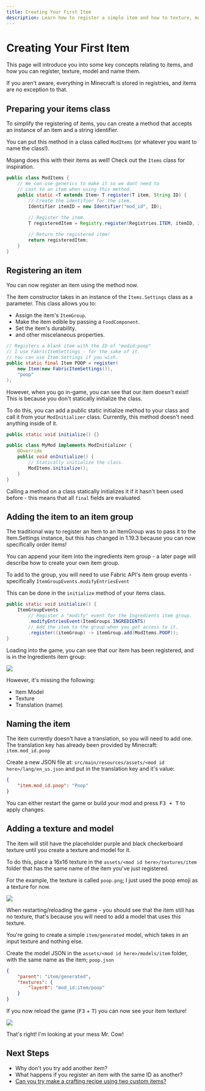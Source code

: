```yaml
---
title: Creating Your First Item
description: Learn how to register a simple item and how to texture, model and name it.
---
```



# Creating Your First Item

This page will introduce you into some key concepts relating to items, and how you can register, texture, model and name them.

If you aren't aware, everything in Minecraft is stored in registries, and items are no exception to that.

## Preparing your items class

To simplify the registering of items, you can create a method that accepts an instance of an item and a string identifier.

You can put this method in a class called `ModItems` (or whatever you want to name the class!). 

Mojang does this with their items as well! Check out the `Items` class for inspiration.

```java
public class ModItems {
    // We can use generics to make it so we dont need to 
    // cast to an item when using this method.
    public static <T extends Item> T register(T item, String ID) {
        // Create the identifier for the item.
        Identifier itemID = new Identifier("mod_id", ID);
        
        // Register the item.
        T registeredItem = Registry.register(Registries.ITEM, itemID, item);

        // Return the registered item!
        return registeredItem;
    }
}
```

## Registering an item

You can now register an item using the method now.

The item constructor takes in an instance of the `Items.Settings` class as a parameter. This class allows you to:

- Assign the item's `ItemGroup`.
- Make the item edible by passing a `FoodComponent`.
- Set the item's durability.
- and other miscelaneous properties.

```java
// Registers a blank item with the ID of "modid:poop"
// I use FabricItemSettings - for the sake of it.
// You can use Item.Settings if you wish.
public static final Item POOP = register(
    new Item(new FabricItemSettings()), 
    "poop"
);
```

However, when you go in-game, you can see that our item doesn't exist! This is because you don't statically initialize the class.

To do this, you can add a public static initialize method to your class and call it from your `ModInitializer` class. Currently, this method doesn't need anything inside of it.

```java
public static void initialize() {}
```

```java
public class MyMod implements ModInitializer {
    @Override
    public void onInitialize() {
        // Statically initialize the class.
        ModItems.initialize();
    }
}
```

Calling a method on a class statically initializes it if it hasn't been used before - this means that all `final` fields are evaluated.

## Adding the item to an item group

<Callout type="info">
The traditional way to register an Item to an ItemGroup was to pass it to the Item.Settings instance, but this has changed in 1.19.3 because you can now specifically order items!
</Callout>

You can append your item into the ingredients item group - a later page will describe how to create your own item group.

To add to the group, you will need to use Fabric API's item group events - specifically `ItemGroupEvents.modifyEntriesEvent`

This can be done in the `initialize` method of your items class.

```java
public static void initialize() {
    ItemGroupEvents
        // Register a "modify" event for the Ingredients item group.
        .modifyEntriesEvent(ItemGroups.INGREDIENTS)
        // Add the item to the group when you get access to it.
        .register((itemGroup) -> itemGroup.add(ModItems.POOP));
}
```

Loading into the game, you can see that our item has been registered, and is in the Ingredients item group:

![](/items/first_item_0.png)

However, it's missing the following:

- Item Model
- Texture
- Translation (name)

## Naming the item

The item currently doesn't have a translation, so you will need to add one. The translation key has already been provided by Minecraft: `item.mod_id.poop`

Create a new JSON file at: `src/main/resources/assets/<mod id here>/lang/en_us.json` and put in the translation key and it's value:

```json
{
    "item.mod_id.poop": "Poop"
}
```

You can either restart the game or build your mod and press <kbd>F3 + T</kbd> to apply changes.

## Adding a texture and model

The item will still have the placeholder purple and black checkerboard texture until you create a texture and model for it.

To do this, place a 16x16 texture in the `assets/<mod id here>/textures/item` folder that has the same name of the item you've just registered.

For the example, the texture is called `poop.png`; I just used the poop emoji as a texture for now.

![](/items/first_item_1.png)

<Download type="Texture" href="/items/first_item_1_small.png" />

When restarting/reloading the game - you should see that the item still has no texture, that's because you will need to add a model that uses this texture.

You're going to create a simple `item/generated` model, which takes in an input texture and nothing else.

Create the model JSON in the `assets/<mod id here>/models/item` folder, with the same name as the item; `poop.json`

```json
{
    "parent": "item/generated",
    "textures": {
        "layer0": "mod_id:item/poop"
    }
}
```

If you now reload the game (<kbd>F3</kbd> + <kbd>T</kbd>) you can now see your item texture!

![](/items/first_item_2.png)

<Subtitle>That's right! I'm looking at your mess Mr. Cow!</Subtitle>

## Next Steps

- Why don't you try add another item?
- What happens if you register an item with the same ID as another?
- [Can you try make a crafting recipe using two custom items?](https://crafting.thedestruc7i0n.ca/)